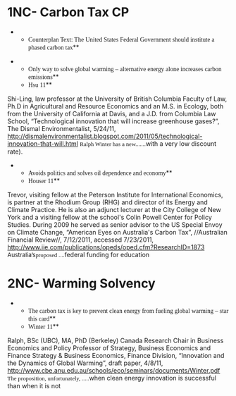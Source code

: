 =1NC- Carbon Tax CP= 
**<span style="font-family: 'Times New Roman',serif;">Counterplan Text: The United States Federal Government should institute a phased carbon tax</span>**

**<span style="font-family: 'Times New Roman',serif;">Only way to solve global warming – alternative energy alone increases carbon emissions</span>**
**<span style="font-family: 'Times New Roman',serif;">Hsu 11</span>**
Shi-Ling, law professor at the University of British Columbia Faculty of Law, Ph.D in Agricultural and Resource Economics and an M.S. in Ecology, both from the University of California at Davis, and a J.D. from Columbia Law School, “Technological innovation that will increase greenhouse gases?”, The Dismal Environmentalist, 5/24/11, [[http://dismalenvironmentalist.blogspot.com/2011/05/technological-innovation-that-will.html]]
<span style="font-family: 'Times New Roman',serif; font-size: 10pt;">Ralph Winter has a new.......</span>with a very low discount rate). 

**<span style="font-family: 'Times New Roman',serif;">Avoids politics and solves oil dependence and economy</span>**
**<span style="font-family: 'Times New Roman',serif;">Houser 11</span>**
Trevor, visiting fellow at the Peterson Institute for International Economics, is partner at the Rhodium Group (RHG) and director of its Energy and Climate Practice. He is also an adjunct lecturer at the City College of New York and a visiting fellow at the school's Colin Powell Center for Policy Studies. During 2009 he served as senior advisor to the US Special Envoy on Climate Change, “American Eyes on Australia's Carbon Tax”, //Australian Financial Review//, 7/12/2011, accessed 7/23/2011, <span style="color: blue;">[[http://www.iie.com/publications/opeds/oped.cfm?ResearchID=1873]]</span>
<span style="font-size: 10pt;"> Australia’s</span><span style="font-family: 'Times New Roman',serif; font-size: 10pt;">proposed ....</span>federal funding for education

=2NC- Warming Solvency= 
**<span style="font-family: 'Times New Roman',serif;">The carbon tax is key to prevent clean energy from fueling global warming – star this card</span>**
**<span style="font-family: 'Times New Roman',serif;">Winter 11</span>**
Ralph, BSc (UBC), MA, PhD (Berkeley) Canada Research Chair in Business Economics and Policy Professor of Strategy, Business Economics and Finance Strategy & Business Economics, Finance Division, “Innovation and the Dynamics of Global Warming”, draft paper, 4/8/11, [[http://www.cbe.anu.edu.au/schools/eco/seminars/documents/Winter.pdf]]
<span style="font-family: 'Times New Roman',serif; font-size: 10pt;">The proposition, unfortunately, .....</span>when clean energy innovation is successful than when it is not